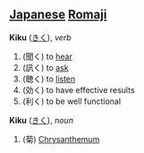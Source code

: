 ==[[Japanese language|Japanese]] [[Romaji]]==
'''Kiku''' ([[きく]]), ''verb''
# (聞く) to [[hear]]
# (訊く) to [[ask]]
# (聴く) to [[listen]]
# (効く) to have effective results
# (利く) to be well functional
'''Kiku''' ([[きく]]), ''noun''
# (菊) [[Chrysanthemum]]